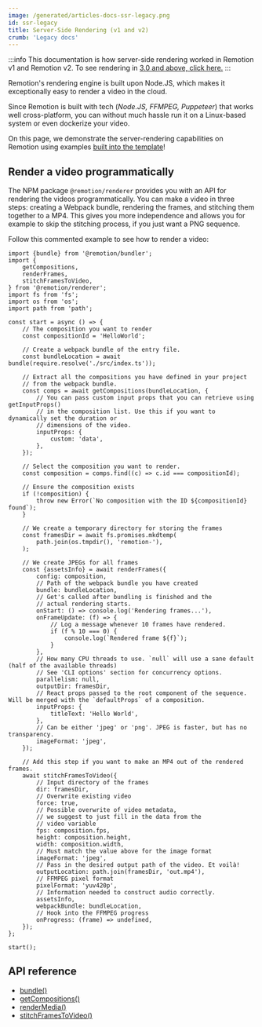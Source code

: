 ```yaml
---
image: /generated/articles-docs-ssr-legacy.png
id: ssr-legacy
title: Server-Side Rendering (v1 and v2)
crumb: 'Legacy docs'
---
```


:::info
This documentation is how server-side rendering worked in Remotion v1 and Remotion v2. To see rendering in [3.0 and above, click here.](/docs/ssr)
:::

Remotion's rendering engine is built upon Node.JS, which makes it exceptionally easy to render a video in the cloud.

Since Remotion is built with tech (_Node.JS, FFMPEG, Puppeteer_) that works well cross-platform, you can without much hassle run it on a Linux-based system or even dockerize your video.

On this page, we demonstrate the server-rendering capabilities on Remotion using examples [built into the template](/docs/ssr)!

## Render a video programmatically

The NPM package `@remotion/renderer` provides you with an API for rendering the videos programmatically. You can make a video in three steps: creating a Webpack bundle, rendering the frames, and stitching them together to a MP4. This gives you more independence and allows you for example to skip the stitching process, if you just want a PNG sequence.

Follow this commented example to see how to render a video:

```tsx
import {bundle} from '@remotion/bundler';
import {
	getCompositions,
	renderFrames,
	stitchFramesToVideo,
} from '@remotion/renderer';
import fs from 'fs';
import os from 'os';
import path from 'path';

const start = async () => {
	// The composition you want to render
	const compositionId = 'HelloWorld';

	// Create a webpack bundle of the entry file.
	const bundleLocation = await bundle(require.resolve('./src/index.ts'));

	// Extract all the compositions you have defined in your project
	// from the webpack bundle.
	const comps = await getCompositions(bundleLocation, {
		// You can pass custom input props that you can retrieve using getInputProps()
		// in the composition list. Use this if you want to dynamically set the duration or
		// dimensions of the video.
		inputProps: {
			custom: 'data',
		},
	});

	// Select the composition you want to render.
	const composition = comps.find((c) => c.id === compositionId);

	// Ensure the composition exists
	if (!composition) {
		throw new Error(`No composition with the ID ${compositionId} found`);
	}

	// We create a temporary directory for storing the frames
	const framesDir = await fs.promises.mkdtemp(
		path.join(os.tmpdir(), 'remotion-'),
	);

	// We create JPEGs for all frames
	const {assetsInfo} = await renderFrames({
		config: composition,
		// Path of the webpack bundle you have created
		bundle: bundleLocation,
		// Get's called after bundling is finished and the
		// actual rendering starts.
		onStart: () => console.log('Rendering frames...'),
		onFrameUpdate: (f) => {
			// Log a message whenever 10 frames have rendered.
			if (f % 10 === 0) {
				console.log(`Rendered frame ${f}`);
			}
		},
		// How many CPU threads to use. `null` will use a sane default (half of the available threads)
		// See 'CLI options' section for concurrency options.
		parallelism: null,
		outputDir: framesDir,
		// React props passed to the root component of the sequence. Will be merged with the `defaultProps` of a composition.
		inputProps: {
			titleText: 'Hello World',
		},
		// Can be either 'jpeg' or 'png'. JPEG is faster, but has no transparency.
		imageFormat: 'jpeg',
	});

	// Add this step if you want to make an MP4 out of the rendered frames.
	await stitchFramesToVideo({
		// Input directory of the frames
		dir: framesDir,
		// Overwrite existing video
		force: true,
		// Possible overwrite of video metadata,
		// we suggest to just fill in the data from the
		// video variable
		fps: composition.fps,
		height: composition.height,
		width: composition.width,
		// Must match the value above for the image format
		imageFormat: 'jpeg',
		// Pass in the desired output path of the video. Et voilà!
		outputLocation: path.join(framesDir, 'out.mp4'),
		// FFMPEG pixel format
		pixelFormat: 'yuv420p',
		// Information needed to construct audio correctly.
		assetsInfo,
		webpackBundle: bundleLocation,
		// Hook into the FFMPEG progress
		onProgress: (frame) => undefined,
	});
};

start();
```

## API reference

- [bundle()](/docs/bundle)
- [getCompositions()](/docs/renderer/get-compositions)
- [renderMedia()](/docs/renderer/render-media)
- [stitchFramesToVideo()](/docs/renderer/stitch-frames-to-video)
